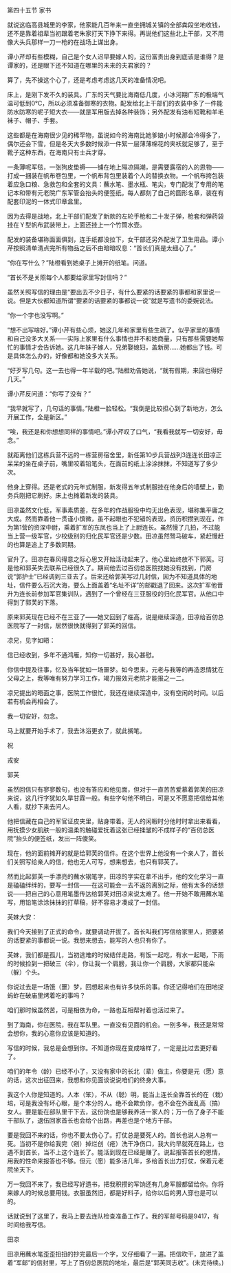 

第四十五节 家书

就说这临高县城里的李家，他家能几百年来一直坐拥城关镇的全部粪段坐地收钱，还不是靠着祖辈当初跟着老朱家打天下挣下来得。再说他们这些北上干部，又不用像大头兵那样一刀一枪的在战场上谋出身。

谭小芹却有些模糊，自己是个女人迟早要嫁人的，这份富贵出身到底该是谁得？是谭家的，还是眼下还不知道在哪里的未来的夫君家的？

算了，先不操这个心了，还是考虑考虑这几天的准备情况吧。

床上，是刚下发不久的装具。广东的天气要比海南低几度，小冰河期广东的极端气温可低到0℃，所以必须准备御寒的衣物。配发给北上干部们的衣装中多了一件能防水防寒的呢子短大衣――就是军用版去掉各种装饰；另外配发有油布短靴和羊毛袜子、帽子、手套。

这些都是在海南很少见的稀罕物，虽说如今的海南比她爹娘小时候那会冷得多了，偶尔还会下雪，但是冬天大多数时候添一件絮一层薄薄棉花的夹袄就足够了，至于靴子这种东西，在海南只有士兵才穿。

一条薄呢军毯，一张狗皮垫褥――铺在地上隔凉隔潮，是需要露宿的人的恩物――打成一捆装在帆布卷包里，一个帆布背包里装着个人的替换衣物。一个帆布挎包装着应急口粮、急救包和全套的文具：蘸水笔、墨水瓶、笔尖，专门配发了专用的笔记本和带有元老院广东军管会抬头的便签纸。每人都刻了自己的圆形名章，装在有配套印泥的一体式印章盒里。

因为去得是战地，北上干部们配发了新款的左轮手枪和二十发子弹，枪套和弹药袋挂在Ｙ型帆布武装带上，上面还挂上一个竹筒水壶。

配发的装备堪称面面俱到，连手纸都没拉下，女干部还另外配发了卫生用品。谭小芹按照清单清点完所有物品之后不由暗暗叹息：“首长们真是太细心了。”

“你在写什么？”陆橙看到她桌子上摊开的纸笔。问道。

“首长不是关照每个人都要给家里写封信吗？”

虽然关照写信的理由是“要出去不少日子，有什么要紧的话要紧的事都和家里说一说。但是大伙都知道所谓“要紧的话要紧的事都说一说”就是写遗书的委婉说法。

“你一个字也没写啊。”

“想不出写啥好。”谭小芹有些心烦，她这几年和家里有些生疏了。似乎家里的事情和自己没多大关系――实际上家里有什么事情也并不和她商量，只有那些需要她帮忙的事情才会告诉她。这几年妹子嫁人，兄弟娶媳妇，盖新房……她都出了钱。可是具体怎么办的，好像都和她没多大关系。

“好歹写几句。这一去也得一年半载的吧。”陆橙劝告她说，“就有假期，来回也得好几天。”

谭小芹反问道：“你写了没有？”

“我早就写了，几句话的事情。”陆橙一脸轻松。“我倒是比较担心到了新地方，怎么开展工作，全是新区。”

“唉，我还是和你想想同样的事情吧。”谭小芹叹了口气，“我看我就写一切安好，毋念。”

就距离他们这栋兵营不远的一栋营房宿舍里，新任第10步兵营战列3连连长田凉正呆呆的坐在桌子前，嘴里咬着铅笔头，在面前的纸上涂涂抹抹，不知道写了多少次。

他身上穿得。还是老式的元年式制服，新发得五年式制服挂在他身后的墙壁上，勤务兵刚把它刷好。床上也摊着新发的装具。

田凉虽然文化低，军事素质差，在多年的作战服役中均无出色表现，堪称集平庸之大成。然而靠着他一贯谨小慎微，虽不起眼也不犯错的表现，资历积攒到现在，作为第1营的资深中尉，乘着扩军的东凤也当上了上尉连长。虽然慢了几拍，不过能当上营一级军官，少校级别的归化民军官还是少数。田凉虽然驽马破车，紧赶慢赶的也算是追上了多数同期。

官升了。田凉在春风得意之际心思又开始活动起来了。他心里始终放不下郭芙。可是他和郭芙失去联系已经很久了。期间他去过百仞总医院找她没有找到，门房说“郭护士”已经调到三亚去了。后来还给郭芙写过几封信，因为不知道具体的地址，信件要么石沉大海，要么上面盖着“名址不详”的邮戳退了回来。这次扩军他晋升为连长前参加军官集训队，遇到了一个曾经在三亚服役的归化民军官。从他口中得到了郭芙的下落。

原来郭芙现在已经不在三亚了――她又回到了临高，说是继续深造，田凉给百仞总医院写了一封信，居然很快就得到了郭芙的回信。

凉兄，见字如晤：

信已经收到，多年不通鸿雁，知你一切甚好，我心甚慰。

你信中提及往事，忆及当年犹如一场噩梦。如今思来，元老与我等的再造恩情犹在父母之上，我等唯有努力学习工作，竭力报效元老院才能报之一二。

凉兄提出的晤面之事，医院工作很忙，我还在继续深造中，没有空闲的时间。以后若有机会再相会了。

我一切安好，勿念。

马上就要开始手术了，我去沐浴更衣了，就此搁笔。

祝

戎安

郭芙

虽然回信只有寥寥数句，也没有答应和他见面，但对于一直苦苦爱慕着郭芙的田凉来说，这几行字犹如久旱甘霖一般。有些字句他不明白，可是又不愿意把信给其他人看，就抄下来去问人。

他把信藏在自己的军官证皮夹里，贴身带着。无人的闲暇时分他时时拿出来看看，用抚摸少女肌肤一般的温柔的触碰爱抚着这张已经揉皱的不成样子的“百仞总医院”抬头的便签纸，发出一阵傻笑。

现在，他的面前摊开的就是给郭芙的信件。在这个世界上他没有一个亲人了，首长们关照写给亲人的信，他也无人可写，想来想去，也只有郭芙了。

然而比起郭芙一手漂亮的蘸水钢笔字，田凉的字实在拿不出手，他的文化学习一直是磕磕绊绊的，要写一封信――在这可能会一去不返的离别之际，他有太多的话想说――把自己的心意用笔墨传达给郭芙对田凉来说太难了。他一开始不敢用蘸水笔写，用铅笔涂涂抹抹的打草稿，好不容易才凑成了一封信。

芙妹大安：

我们今天接到了正式的命令，就要调动开拔了。首长叫我们写信给家里人，把要紧的话要紧的事都说一说。我想来想去，能写的人也只有你了。

芙妹，我们都是孤儿，当初逃难的时候结伴走路，有饭一起吃，有水一起喝，下雨的时候捡到一把破三（伞），你让我一个肩膀，我让你一个肩膀，大家都只能朵（躲）个头。

你说过去是一场饿（噩）梦，回想起来也有许多快乐的事。你还记得咱们在田地捉蚂蚱在破庙里烤着吃的事吗？

咱们那时候虽然苦，可是相依为命，一路也互相帮衬着也活过来了。

到了海南，你在医院，我在军队里。一直没有见面的机会。一别多年，我还是常常会想你，我的心意你应该是知道的。

写信的时候，我总是会想到你。不知道你现在变成啥样了，一定是比过去更好看了。

咱们的年令（龄）已经不小了，又没有家中的长北（辈）做主，你要是元（愿）意的话，这次出征回来，我想和你见面谈说说咱们的终身大事。

我这个人你是知道的。人本（笨），不从（聪）明，能当上连长全靠首长的在（栽）培，可是我没有坏心眼，是个本分的人。绝不会欺负你，也不会在外面乱高（搞）女人。要是能在部队里干下去，这份饷也是够我养活一家人的；万一伤了身子不能干部队了，退伍回家首长也会给个出路，再差也是个地方干部。

要是我回不来的话，你也不要太伤心了。打仗总是要死人的。首长也说人总有一死。当初不是你给我完（剜）掉烂创（疮）洗干净伤口，我大约早就死在路上，也遇不到首长，当不上这个连长了。能活到现在已经是赚了。说起报答首长的恩情，用我的性命来报答也不够。但元（愿）能多活几年，多给首长出力打仗，保着元老院坐天下。

万一我回不来了，我已经写好遗书，把我积攒的军饷还有几身军服都留给你。你将来嫁人的时候总要用钱。衣服虽然旧，都是好料子，给你以后的男人穿也是可以的。

话就说到了这里了，我马上要去连队检查准备工作了。我的军邮号码是9417，有时间给我写信。

田凉

田凉用蘸水笔歪歪扭扭的抄完最后一个字，又仔细看了一遍。把信吹干，放进了盖着“军邮”的信封里，写上了百仞总医院的地址，最后是“郭芙同志收”。(未完待续。)


